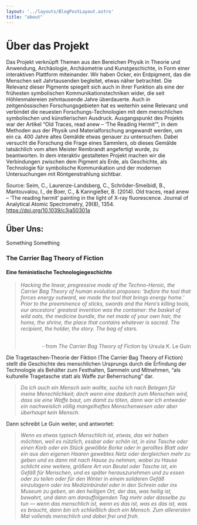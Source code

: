 ```yaml
---
layout: '../layouts/BlogPostLayout.astro'
title: "about"
---
```


# Über das Projekt

<div class="text">
        <p class="body-l">
            Das Projekt verknüpft Themen aus den Bereichen Physik in Theorie und Anwendung, Archäologie, Archäometrie und Kunstgeschichte, in Form einer interaktiven Plattform miteinander. Wir haben Ocker, ein Erdpigment, das die Menschen seit Jahrtausenden begleitet, etwas näher betrachtet. Die Relevanz dieser Pigmente spiegelt sich auch in ihrer Funktion als eine der frühesten symbolischen Kommunikationstechniken wider, die seit Höhlenmalereien zehntausende Jahre überdauerte. Auch in zeitgenössischen Forschungsgebieten hat es weiterhin seine Relevanz und verbindet die neuesten Forschungs-Technologien mit dem menschlichen symbolischen und künstlerischen Ausdruck. 
Ausgangspunkt des Projekts war der Artikel “Old Traces, read anew – ‘The Reading Hermit'", in dem Methoden aus der Physik und Materialforschung angewandt werden, um ein ca. 400 Jahre altes Gemälde etwas genauer zu untersuchen. Dabei versucht die Forschung die Frage eines Sammlers, ob dieses Gemälde tatsächlich vom alten Meister Rembrandt angefertigt wurde, zu beantworten. 
In dem interaktiv gestalteten Projekt machen wir die Verbindungen zwischen dem Pigment als Erde, als Geschichte, als Technologie für symbolische Kommunikation und der modernen Untersuchungen mit Röntgenstrahlung sichtbar. 

Source: Seim, C., Laurenze-Landsberg, C., Schröder-Smeibidl, B., Mantouvalou, I., de Boer, C., & Kanngießer, B. (2014). Old traces, read anew – ‘The reading hermit’ painting in the light of X-ray fluorescence. Journal of Analytical Atomic Spectrometry, 29(8), 1354. https://doi.org/10.1039/c3ja50301a 
        </p>
    </div>

## Über Uns:
Something Something


### The Carrier Bag Theory of Fiction
#### Eine feministische Technologie­geschichte



<blockquote><cite> Hacking the linear, progressive mode of the Techno-Heroic, the Carrier Bag Theory of human evolution proposes: ‘before the tool that forces energy outward, we made the tool that brings energy home.’ Prior to the preeminence of sticks, swords and the Hero’s killing tools, our ancestors’ greatest invention was the container: the basket of wild oats, the medicine bundle, the net made of your own hair, the home, the shrine, the place that contains whatever is sacred. The recipient, the holder, the story. The bag of stars. <br/><br/></cite><p style="text-align: right">- from <cite>The Carrier Bag Theory of Fiction</cite> by Ursula K. Le Guin </p></blockquote>

Die Tragetaschen-Theorie der Fiktion (The Carrier Bag Theory of Fiction) stellt die Geschichte des menschlichen Ursprungs durch die Erfindung der Technologie als Behälter zum Festhalten, Sammeln und Mitnehmen, “als kulturelle Tragetasche statt als Waffe zur Beherrschung” dar.

<blockquote><cite>Da ich auch ein Mensch sein wollte, suche ich nach Belegen für meine Menschlichkeit; doch wenn eine dadurch zum Menschen wird, dass sie eine Waffe baut, um damit zu töten, dann war ich entweder ein nachweislich völlig mangelhaftes Menschenwesen oder aber überhaupt kein Mensch.</cite></blockquote>

Dann schreibt Le Guin weiter, und antwortet:

<blockquote><cite>Wenn es etwas typisch Menschlich ist, etwas, das wir haben möchten, weil es nützlich, essbar oder schön ist, in eine Tasche oder einen Korb oder ein Stück gewölbte Borke oder in gerolltes Blatt oder ein aus den eigenen Haaren gewebtes Netz oder dergleichen mehr zu geben und es dann mit nach Hause zu nehmen, wobei zu Hause schlicht eine weitere, größere Art von Beutel oder Tasche ist, ein Gefäß für Menschen, und es später herauszunehmen und zu essen oder zu teilen oder für den Winter in einem solideren Gefäß einzulagern oder ins Medizinbündel oder in den Schrein oder ins Museum zu geben, an den heiligen Ort, der das, was heilig ist, bewahrt, und dann am darauffolgenden Tag mehr oder dasselbe zu tun — wenn das menschlich ist, wenn es das ist, was es das ist, was es braucht, dann bin ich schließlich doch ein Mensch. Zum allerersten Mal vollends menschlich und dabei frei und froh.</cite></blockquote>

